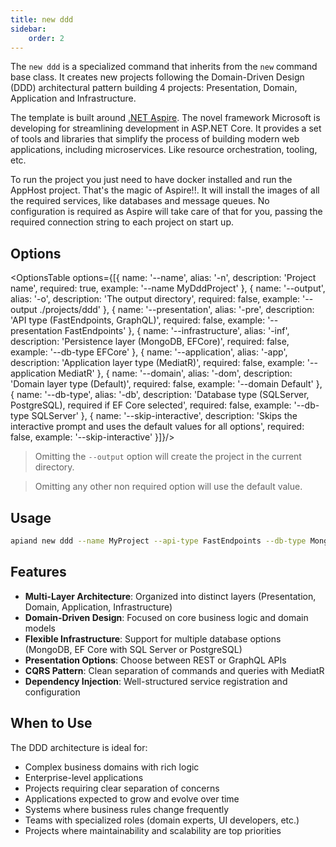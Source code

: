 ```yaml
---
title: new ddd
sidebar:
    order: 2
---
```



The `new ddd` is a specialized command that inherits from the `new` command base class. It creates new projects
following the Domain-Driven Design (DDD) architectural pattern building 4 projects: Presentation, Domain, Application
and Infrastructure.

The template is built around [.NET Aspire](https://learn.microsoft.com/en-us/dotnet/aspire/get-started/aspire-overview). The novel framework Microsoft is developing for streamlining development in ASP.NET Core. It provides a set of tools and libraries that simplify the process of building modern web applications, including microservices. Like resource orchestration, tooling, etc.

To run the project you just need to have docker installed and run the AppHost project. That's the magic of Aspire!!. It will install the images of all the required services, like databases and message queues. No configuration is required as Aspire will take care of that for you, passing the required connection string to each project on start up.

## Options

<OptionsTable options={[{
    name: '--name',
    alias: '-n',
    description: 'Project name',
    required: true,
    example: '--name MyDddProject'
}, {
    name: '--output',
    alias: '-o',
    description: 'The output directory',
    required: false,
    example: '--output ./projects/ddd'
}, {
    name: '--presentation',
    alias: '-pre',
    description: 'API type (FastEndpoints, GraphQL)',
    required: false,
    example: '--presentation FastEndpoints'
}, {
    name: '--infrastructure',
    alias: '-inf',
    description: 'Persistence layer (MongoDB, EFCore)',
    required: false,
    example: '--db-type EFCore'
}, {
    name: '--application',
    alias: '-app',
    description: 'Application layer type (MediatR)',
    required: false,
    example: '--application MediatR'
}, {
    name: '--domain',
    alias: '-dom',
    description: 'Domain layer type (Default)',
    required: false,
    example: '--domain Default'
}, {
    name: '--db-type',
    alias: '-db',
    description: 'Database type (SQLServer, PostgreSQL), required if EF Core selected',
    required: false,
    example: '--db-type SQLServer'
}, {
    name: '--skip-interactive',
    description: 'Skips the interactive prompt and uses the default values for all options',
    required: false,
    example: '--skip-interactive'
}]}/>

> Omitting the `--output` option will create the project in the current directory.

> Omitting any other non required option will use the default value.

## Usage

```bash
apiand new ddd --name MyProject --api-type FastEndpoints --db-type MongoDB
```

## Features

- **Multi-Layer Architecture**: Organized into distinct layers (Presentation, Domain, Application, Infrastructure)
- **Domain-Driven Design**: Focused on core business logic and domain models
- **Flexible Infrastructure**: Support for multiple database options (MongoDB, EF Core with SQL Server or PostgreSQL)
- **Presentation Options**: Choose between REST or GraphQL APIs
- **CQRS Pattern**: Clean separation of commands and queries with MediatR
- **Dependency Injection**: Well-structured service registration and configuration

## When to Use

The DDD architecture is ideal for:
- Complex business domains with rich logic
- Enterprise-level applications
- Projects requiring clear separation of concerns
- Applications expected to grow and evolve over time
- Systems where business rules change frequently
- Teams with specialized roles (domain experts, UI developers, etc.)
- Projects where maintainability and scalability are top priorities